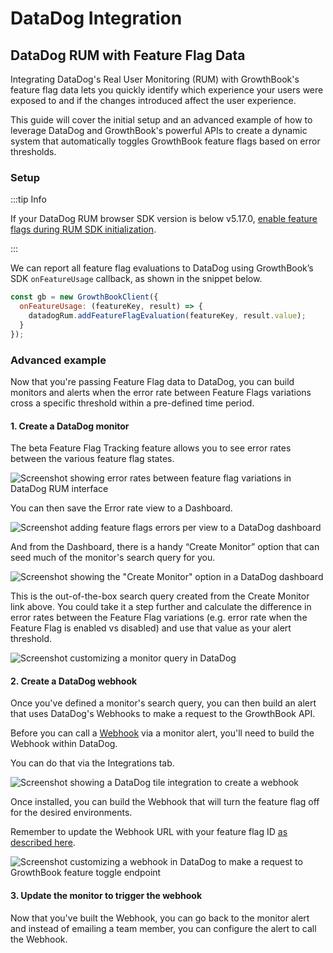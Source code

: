 # DataDog Integration

## DataDog RUM with Feature Flag Data

Integrating DataDog's Real User Monitoring (RUM) with GrowthBook's feature flag data lets you quickly identify which experience your users were exposed to and if the changes introduced affect the user experience.

This guide will cover the initial setup and an advanced example of how to leverage DataDog and GrowthBook's powerful APIs to create a dynamic system that automatically toggles GrowthBook feature flags based on error thresholds.

### Setup

:::tip Info

If your DataDog RUM browser SDK version is below v5.17.0, [enable feature flags during RUM SDK initialization](https://docs.datadoghq.com/real_user_monitoring/guide/setup-feature-flag-data-collection/?tab=browser#setup).

:::

We can report all feature flag evaluations to DataDog using GrowthBook’s SDK `onFeatureUsage` callback, as shown in the snippet below.

```javascript
const gb = new GrowthBookClient({
  onFeatureUsage: (featureKey, result) => {
    datadogRum.addFeatureFlagEvaluation(featureKey, result.value);
  }
});
```

### Advanced example

Now that you're passing Feature Flag data to DataDog, you can build monitors and alerts when the error rate between Feature Flags variations cross a specific threshold within a pre-defined time period.

#### 1. Create a DataDog monitor

The beta Feature Flag Tracking feature allows you to see error rates between the various feature flag states.

![Screenshot showing error rates between feature flag variations in DataDog RUM interface](../../static/images/integrations/datadog/1-view-feature-flags-error-rates-in-data-dog.png)

You can then save the Error rate view to a Dashboard.

![Screenshot adding feature flags errors per view to a DataDog dashboard](../../static/images/integrations/datadog/2-add-feature-flags-to-dashboard-data-dog.png)

And from the Dashboard, there is a handy “Create Monitor” option that can seed much of the monitor's search query for you.

![Screenshot showing the "Create Monitor" option in a DataDog dashboard](../../static/images/integrations/datadog/3-create-data-dog-monitor-from-dashboard.png)

This is the out-of-the-box search query created from the Create Monitor link above. You could take it a step further and calculate the difference in error rates between the Feature Flag variations (e.g. error rate when the Feature Flag is enabled vs disabled) and use that value as your alert threshold.

![Screenshot customizing a monitor query in DataDog](../../static/images/integrations/datadog/4-customize-monitor-query-in-data-dog.png)

#### 2. Create a DataDog webhook

Once you've defined a monitor's search query, you can then build an alert that uses DataDog's Webhooks to make a request to the GrowthBook API.

Before you can call a [Webhook](https://docs.datadoghq.com/integrations/webhooks/) via a monitor alert, you'll need to build the Webhook within DataDog.

You can do that via the Integrations tab.

![Screenshot showing a DataDog tile integration to create a webhook](../../static/images/integrations/datadog/5-create-datadog-webhook.png)

Once installed, you can build the Webhook that will turn the feature flag off for the desired environments.

Remember to update the Webhook URL with your feature flag ID [as described here](https://docs.growthbook.io/api#tag/features/operation/toggleFeature).

![Screenshot customizing a webhook in DataDog to make a request to GrowthBook feature toggle endpoint](../../static/images/integrations/datadog/6-customize-webhook-to-hit-api-url.png)

#### 3. Update the monitor to trigger the webhook

Now that you've built the Webhook, you can go back to the monitor alert and instead of emailing a team member, you can configure the alert to call the Webhook.
